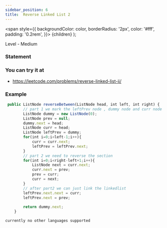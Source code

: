 ```yaml
---
sidebar_position: 6
title:  Reverse Linked List 2
---
```



  <span
    style={{
      backgroundColor: color,
      borderRadius: '2px',
      color: '#fff',
      padding: '0.2rem',
    }}>
    {children}
  </span>
);

Level - <Highlight color="#fece2f">Medium</Highlight>

### Statement

>

### You can try it at

- https://leetcode.com/problems/reverse-linked-list-ii/

### Example

<Tabs>
<TabItem value="java" label="Java">

```js
 public ListNode reverseBetween(ListNode head, int left, int right) {
        // part 1 we mark the leftPrev node , dummy node and curr node and prev node to null
        ListNode dummy = new ListNode(0);
        ListNode prev = null;
        dummy.next = head;
        ListNode curr = head;
        ListNode leftPrev = dummy;
        for(int i=0;i<left-1;i++){
            curr = curr.next;
            leftPrev = leftPrev.next;
        }
        // part 2 we need to reverse the section
        for(int i=0;i<right-left+1;i++){
            ListNode next = curr.next;
            curr.next = prev;
            prev = curr;
            curr = next;
        }
        // after part2 we can just link the linkedlist
        leftPrev.next.next = curr;
        leftPrev.next = prev;
        
        return dummy.next;
    }

```

</TabItem>

<TabItem value="other" label="Other">

```
currently no other languages supported
```

</TabItem>

</Tabs>
